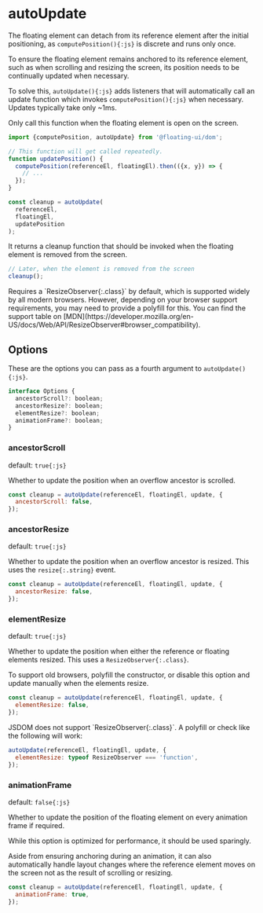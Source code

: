 # autoUpdate

The floating element can detach from its reference element after
the initial positioning, as `computePosition(){:js}` is discrete
and runs only once.

<CircleImage src="/autoUpdate.jpg" />

To ensure the floating element remains anchored to its reference
element, such as when scrolling and resizing the screen, its
position needs to be continually updated when necessary.

To solve this, `autoUpdate(){:js}` adds listeners that will
automatically call an update function which invokes
`computePosition(){:js}` when necessary. Updates typically take
only ~1ms.

Only call this function when the floating element is open on the
screen.

```js /position/
import {computePosition, autoUpdate} from '@floating-ui/dom';

// This function will get called repeatedly.
function updatePosition() {
  computePosition(referenceEl, floatingEl).then(({x, y}) => {
    // ...
  });
}

const cleanup = autoUpdate(
  referenceEl,
  floatingEl,
  updatePosition
);
```

It returns a cleanup function that should be invoked when the
floating element is removed from the screen.

```js
// Later, when the element is removed from the screen
cleanup();
```

<Notice title="Browser support">
Requires a `ResizeObserver{:.class}` by default, which is supported widely by
all modern browsers. However, depending on your browser  support requirements, you may 
need to provide a polyfill for this. You can find the support table on [MDN](https://developer.mozilla.org/en-US/docs/Web/API/ResizeObserver#browser_compatibility).
</Notice>

## Options

These are the options you can pass as a fourth argument to
`autoUpdate(){:js}`.

```js
interface Options {
  ancestorScroll?: boolean;
  ancestorResize?: boolean;
  elementResize?: boolean;
  animationFrame?: boolean;
}
```

### ancestorScroll

default: `true{:js}`

Whether to update the position when an overflow ancestor is
scrolled.

```js
const cleanup = autoUpdate(referenceEl, floatingEl, update, {
  ancestorScroll: false,
});
```

### ancestorResize

default: `true{:js}`

Whether to update the position when an overflow ancestor is
resized. This uses the `resize{:.string}` event.

```js
const cleanup = autoUpdate(referenceEl, floatingEl, update, {
  ancestorResize: false,
});
```

### elementResize

default: `true{:js}`

Whether to update the position when either the reference or
floating elements resized. This uses a `ResizeObserver{:.class}`.

To support old browsers, polyfill the constructor, or disable
this option and update manually when the elements resize.

```js
const cleanup = autoUpdate(referenceEl, floatingEl, update, {
  elementResize: false,
});
```

<Notice type="note" title="Testing environments">
JSDOM does not support `ResizeObserver{:.class}`. A polyfill or check like the 
following will work:

<br />

```js
autoUpdate(referenceEl, floatingEl, update, {
  elementResize: typeof ResizeObserver === 'function',
});
```

</Notice>

### animationFrame

default: `false{:js}`

Whether to update the position of the floating element on every
animation frame if required.

While this option is optimized for performance, it should be used
sparingly.

Aside from ensuring anchoring during an animation, it can also
automatically handle layout changes where the reference element
moves on the screen not as the result of scrolling or resizing.

```js
const cleanup = autoUpdate(referenceEl, floatingEl, update, {
  animationFrame: true,
});
```
